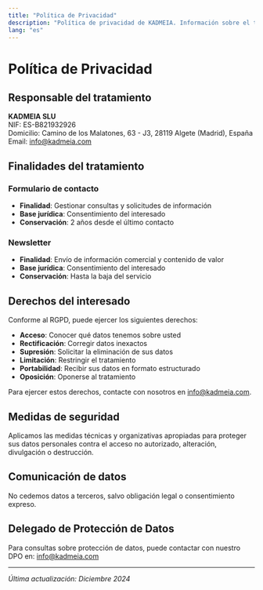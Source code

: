 ```yaml
---
title: "Política de Privacidad"
description: "Política de privacidad de KADMEIA. Información sobre el tratamiento de datos personales según el RGPD"
lang: "es"
---
```


# Política de Privacidad

## Responsable del tratamiento

**KADMEIA SLU**  
NIF: ES-B821932926  
Domicilio: Camino de los Malatones, 63 - J3, 28119 Algete (Madrid), España  
Email: info@kadmeia.com  

## Finalidades del tratamiento

### Formulario de contacto
- **Finalidad**: Gestionar consultas y solicitudes de información
- **Base jurídica**: Consentimiento del interesado
- **Conservación**: 2 años desde el último contacto

### Newsletter
- **Finalidad**: Envío de información comercial y contenido de valor
- **Base jurídica**: Consentimiento del interesado
- **Conservación**: Hasta la baja del servicio

## Derechos del interesado

Conforme al RGPD, puede ejercer los siguientes derechos:

- **Acceso**: Conocer qué datos tenemos sobre usted
- **Rectificación**: Corregir datos inexactos
- **Supresión**: Solicitar la eliminación de sus datos
- **Limitación**: Restringir el tratamiento
- **Portabilidad**: Recibir sus datos en formato estructurado
- **Oposición**: Oponerse al tratamiento

Para ejercer estos derechos, contacte con nosotros en info@kadmeia.com.

## Medidas de seguridad

Aplicamos las medidas técnicas y organizativas apropiadas para proteger sus datos personales contra el acceso no autorizado, alteración, divulgación o destrucción.

## Comunicación de datos

No cedemos datos a terceros, salvo obligación legal o consentimiento expreso.

## Delegado de Protección de Datos

Para consultas sobre protección de datos, puede contactar con nuestro DPO en: info@kadmeia.com

---

*Última actualización: Diciembre 2024*